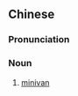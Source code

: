 ==Chinese==
{{zh-forms}}

===Pronunciation===
{{zh-pron
|m=wēimiàn
|cat=n
}}

===Noun===
{{zh-noun}}

# {{lb|zh|slang}} [[minivan]]